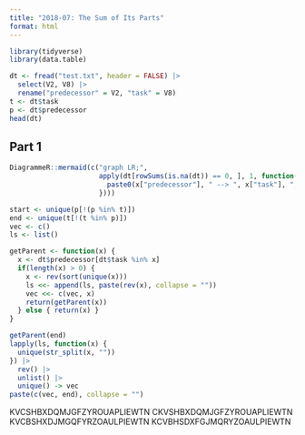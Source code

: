 ```yaml
---
title: "2018-07: The Sum of Its Parts"
format: html
---
```


```r
library(tidyverse)
library(data.table)
```

```r
dt <- fread("test.txt", header = FALSE) |>
  select(V2, V8) |>
  rename("predecessor" = V2, "task" = V8)
t <- dt$task
p <- dt$predecessor
head(dt)
```

## Part 1

```r
DiagrammeR::mermaid(c("graph LR;",
                      apply(dt[rowSums(is.na(dt)) == 0, ], 1, function(x) {
                        paste0(x["predecessor"], " --> ", x["task"], ";")
                      })))
```

```r
start <- unique(p[!(p %in% t)])
end <- unique(t[!(t %in% p)])
vec <- c()
ls <- list()

getParent <- function(x) {
  x <- dt$predecessor[dt$task %in% x]
  if(length(x) > 0) {
    x <- rev(sort(unique(x)))
    ls <<- append(ls, paste(rev(x), collapse = ""))
    vec <<- c(vec, x)
    return(getParent(x))
  } else { return(x) }
}

getParent(end)
lapply(ls, function(x) {
  unique(str_split(x, ""))
}) |>
  rev() |>
  unlist() |>
  unique() -> vec
paste(c(vec, end), collapse = "")
```

KVCSHBXDQMJGFZYROUAPLIEWTN
CKVSHBXDQMJGFZYROUAPLIEWTN
KVCBSHXDJMGQFYRZOAULPIEWTN
KCVBHSDXFGJMQRYZOAULPIEWTN
